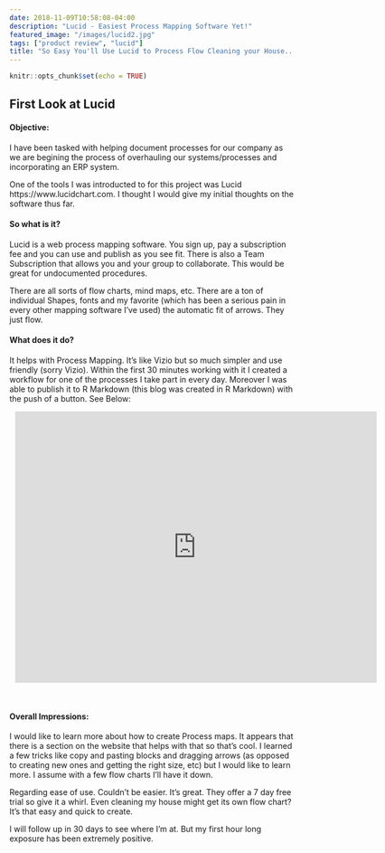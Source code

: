```yaml
---
date: 2018-11-09T10:58:08-04:00
description: "Lucid - Easiest Process Mapping Software Yet!"
featured_image: "/images/lucid2.jpg"
tags: ["product review", "lucid"]
title: "So Easy You'll Use Lucid to Process Flow Cleaning your House..."
---
```


```r
knitr::opts_chunk$set(echo = TRUE)
```

## First Look at Lucid

#### Objective:

I have been tasked with helping document processes for our company as we are begining the process of overhauling our systems/processes and incorporating an ERP system.  

One of the tools I was introducted to for this project was Lucid https://www.lucidchart.com.  I thought I would give my initial thoughts on the software thus far.  

#### So what is it?  

Lucid is a web process mapping software.  You sign up, pay a subscription fee and you can use and publish as you see fit.  There is also a Team Subscription that allows you and your group to collaborate.  This would be great for undocumented procedures.

There are all sorts of flow charts, mind maps, etc.  There are a ton of individual Shapes, fonts and my favorite (which has been a serious pain in every other mapping software I've used) the automatic fit of arrows.  They just flow.  



####  What does it do?

It helps with Process Mapping.  It's like Vizio but so much simpler and use friendly (sorry Vizio).  Within the first 30 minutes working with it I created a workflow for one of the processes I take part in every day.  Moreover I was able to publish it to R Markdown (this blog was created in R Markdown) with the push of a button.  See Below:



<div style="width: 640px; height: 480px; margin: 10px; position: relative;"><iframe allowfullscreen frameborder="0" style="width:640px; height:480px" src="https://www.lucidchart.com/documents/embeddedchart/6ad8fd57-9b4a-4b3c-ac0a-42daaf4b7192" id="JA-qJ6DK-scX"></iframe></div>

<br>

####  Overall Impressions:

I would like to learn more about how to create Process maps.  It appears that there is a section on the website that helps with that so that's cool.  I learned a few tricks like copy and pasting blocks and dragging arrows (as opposed to creating new ones and getting the right size, etc) but I would like to learn more.  I assume with a few flow charts I'll have it down.  

Regarding ease of use.  Couldn't be easier.  It's great.  They offer a 7 day free trial so give it a whirl.  Even cleaning my house might get its own flow chart?  It's that easy and quick to create.  

I will follow up in 30 days to see where I'm at.  But my first hour long exposure has been extremely positive.  


